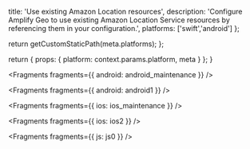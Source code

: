                   
  title: 'Use existing Amazon Location resources',
  description: 'Configure Amplify Geo to use existing Amazon Location Service resources by referencing them in your configuration.',
  platforms: ['swift','android']
};

  return getCustomStaticPath(meta.platforms);
};

  return {
    props: {
      platform: context.params.platform,
      meta
    }
  };
}
          



<Fragments fragments={{ android: android_maintenance }} />


<Fragments fragments={{ android: android1 }} />


<Fragments fragments={{ ios: ios_maintenance }} />


<Fragments fragments={{ ios: ios2 }} />


<Fragments fragments={{ js: js0 }} />
